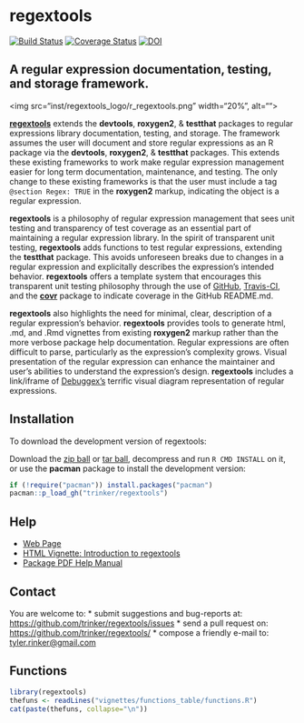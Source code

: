 regextools
=======

[![Build Status](https://travis-ci.org/trinker/regextools.png?branch=master)](https://travis-ci.org/trinker/regextools)
[![Coverage Status](https://coveralls.io/repos/trinker/regextools/badge.png?branch=master)](https://coveralls.io/r/trinker/regextools?branch=master)
[![DOI](https://zenodo.org/badge/5398/trinker/regextools.svg)](http://dx.doi.org/10.5281/zenodo.13804)

## A regular expression documentation, testing, and storage framework.


<img src="inst/regextools_logo/r_regextools.png" width="20%", alt="">  

[**regextools**](http://trinker.github.io/regextools_dev) extends the **devtools**, **roxygen2**, & **testthat** packages to regular expressions library documentation, testing, and storage.  The framework assumes the user will document and store regular expressions as an R package via the **devtools**, **roxygen2**, & **testthat** packages.  This extends these existing frameworks to work make regular expression management easier for long term documentation, maintenance, and 
testing.  The only change to these existing frameworks is that the user must include a tag `@section Regex: TRUE` in the **roxygen2** markup, indicating the object is a regular expression.  

**regextools** is a philosophy of regular expression management that sees unit testing and transparency of test coverage as an essential part of maintaining a regular expression library.  In the spirit of transparent unit testing, **regextools** adds functions to test regular expressions, extending the **testthat** package.  This avoids unforeseen breaks due to changes in a regular expression and explicitally describes the expression's intended behavior.  **regextools** offers a template system that encourages this transparent unit testing philosophy through the use of [GitHub](https://github.com/), [Travis-CI](https://travis-ci.org), and the [**covr**](https://github.com/jimhester/covr) package to indicate coverage in the GitHub README.md.  

**regextools** also highlights the need for minimal, clear, description of a regular expression's behavior.  **regextools** provides tools to generate html, .md, and .Rmd vignettes from existing **roxygen2** markup rather than the more verbose package help documentation.  Regular expressions are often difficult to parse, particularly as the expression's complexity grows.  Visual presentation of the regular expression can enhance the maintainer and user's abilities to understand the expression's design.  **regextools** includes a link/iframe of [Debuggex's](https://www.debuggex.com) terrific visual diagram representation of regular expressions.  

## Installation

To download the development version of regextools:

Download the [zip ball](https://github.com/trinker/regextools/zipball/master) or [tar ball](https://github.com/trinker/regextools/tarball/master), decompress and run `R CMD INSTALL` on it, or use the **pacman** package to install the development version:

```r
if (!require("pacman")) install.packages("pacman")
pacman::p_load_gh("trinker/regextools")
```

## Help

- [Web Page](http://trinker.github.com/regextools/)     
- [HTML Vignette: Introduction to regextools](http://trinker.github.io/regextools/vignettes/introduction.html)       
- [Package PDF Help Manual](https://dl.dropboxusercontent.com/u/61803503/regextools.pdf)   

## Contact

You are welcome to:
* submit suggestions and bug-reports at: <https://github.com/trinker/regextools/issues>
* send a pull request on: <https://github.com/trinker/regextools/>
* compose a friendly e-mail to: <tyler.rinker@gmail.com>

## Functions

```r
library(regextools)
thefuns <- readLines("vignettes/functions_table/functions.R")
cat(paste(thefuns, collapse="\n"))
```

